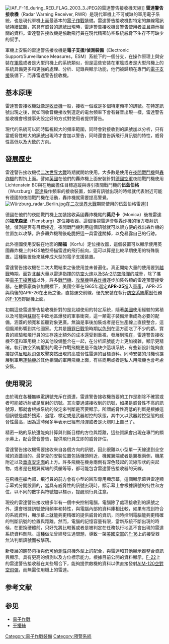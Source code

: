 {{noteTA
|T=zh-hant:雷達警告接收機;zh-hans:雷达预警接收器;
|1=zh-hant:雷達警告接收機;zh-hans:雷达预警接收器;
}}
{{Unreferenced|time=2013-12-28T09:08:36+00:00}} 
[[File:IAF_F-16_during_RED_FLAG_2003_3.JPEG|thumb]]的雷達警告接收機天線]]
'''雷達警告接收機'''（Radar Warning Receiver, RWR）是現代軍機上不可或缺的軍用電子系統，也是現代軍機上面最基本的[[電子作戰|電子作戰]]裝備。雷達警告接收機對特定的無線電訊號持續監聽，當具有威脅的訊號出現時，雷達警告接收機會警告使用者並且顯示相關的資料。雷達警告接收機是協助飛行員在現代精密防空系統威脅下生存不可缺少的幫手。

軍機上安裝的雷達警告接收機是'''電子支援/偵測裝備'''（Electronic Support/Surveillance Measures，ESM）系統下的一個分支，在操作原理上與安裝在[[軍艦|軍艦]]或者是大型飛機上的系統類似，但是這些安裝在軍艦或者是大型飛機上的系統具備更多和更強的處理、分析、記錄與顯示功能，他們被歸類在專門的[[電子支援|電子支援]]裝備下，而非雷達警告接收機。

==基本原理==
雷達警告接收機就像是[[收音機|收音機]]一般，接收一個或是多個特定頻率的訊號。在特定訊號出現之後，就如同收音機接收到選定的電台頻率下會有聲音出現一樣，雷達警告接收機會根據事先設定好的方式對使用者提供警告。

現代的系統可以同時監視較大的頻率範圍，同時會對接收到的訊號加以分析，只有當威脅性較大的訊號出現時才會加以警告，同時還會告訴飛行員訊號的特性，威脅性高低以及大致的方向。

==發展歷史==
雷達警告接收機從[[二次世界大戰|二次世界大戰]]時期就開始使用。大多數是使用在[[夜間戰鬥機|夜間戰鬥機]]與[[轟炸機|轟炸機]]的對抗上面。譬如[[英國|英國]]在他們的轟炸機上面安裝針對[[德國|德國]][[空軍|空軍]]夜間戰鬥機使用Lichtenstein BC與在地面擔任目標追蹤與導引夜間戰鬥機的'''伍茲伯格'''（Wurzburg）[[雷達|雷達]]操作頻率的接收裝置，如果有訊號出現的時候就代表附近可能有德國的夜間戰鬥機在活動，轟炸機就需要提高警覺。
[[File:Würzburg_radar_Berlin.jpg|thumb]]在[[二次世界大戰|二次世界大戰]]期間使用的伍茲伯格雷達]]

德國在他們的夜間戰鬥機上加裝接收英國轟炸機尾的'''莫尼卡'''（Monica）後視雷達的'''福來森堡'''（Flensburg）定位接收器。這個後視雷達會朝轟炸機的後方發射訊號，偵測是否有目標接近。夜間戰鬥機利用這個訊號就可以很方便的找出轟炸機的位置加以攻擊。許多轟炸機稍後乾脆把這一具雷達關掉，以免暴露自己的行跡。

此外德國使用安裝在地面的'''闊福'''（Korfu）定位接收器，這個裝置可以顯示使用英國轟炸機上的H2S地型掃描雷達的飛行航向，這可以算是比較早期使用的特殊裝置。這種裝置後來延伸成大型的電子支援裝置。

雷達警告接收機在二次大戰結束之後使用並未普遍化。真正開始大量的使用要到[[越戰|越戰]]時期。面對[[北越|北越]]大量以雷達指揮的[[防空火炮|防空火炮]]以及[[SA-2|SA-2]][[防空飛彈|防空飛彈]]的威脅，除了攜帶[[電子干擾莢艙|電子干擾莢艙]]以外，許多[[戰鬥機|戰鬥機]]、[[攻擊機|攻擊機]]與[[轟炸機|轟炸機]]逐步加裝各類的雷達預警接受器。在數家廠商參加競標下，美國空軍在1965年選定'''APR-25'''進入量產，APR-25與稍後的APR-26在出廠之後，直接運交前線，優先安裝在執行[[防空系統壓制|防空系統壓制]]任務的[[F-105|F-105]]野鼬機上面。

初期這些雷達警告接收機針對的是北越使用的特定系統，隨著[[美國|美國]]使用經驗的累積以及可能與[[蘇聯|蘇聯]]在中歐地區爆發的軍事衝突，這一類電子裝備漸漸成為必要的配備，涵蓋的頻寬和監聽對象更廣。無論是事後加裝或者是在生產線上直接整合，這個風潮影響到其他國家。尤其是[[贖罪日戰爭|贖罪日戰爭]]時期[[以色列|以色列]]在這方面吃了不少的虧，寶貴的經驗和飛行員的生存遠比額外的成本還受到重視，發展到現在，雷達警告接收機不僅和軍用機上的其他設備整合在一起，在分析訊號能力上更加複雜，顯示更精確。執行防空系統壓制的電子作戰飛機更是不能缺少這項系統，有些新設計能夠直接提供[[反輻射飛彈|反輻射飛彈]]攻擊突然出現的高威脅性雷達的目標資料。同時安裝的飛機也擴展到軍用[[運輸機|運輸機]]於其他相關的軍用飛機上面，有些商用或者是私人用飛機也會考慮安裝。

==使用現況==
由於現在各種無線電訊號充斥在週遭，雷達警告接收機首要的工作是剔除不確實或者可能被折射或是反射的訊號。其次要過濾接收到的訊號，如果是威脅性不高的訊號源，那就會根據系統的設定來判斷是否要顯示。所謂威脅性高低的判斷是根據這個訊號是處於搜索、追蹤、標定或是武器射控的狀態，其中又以武器射控型態的威脅性最高，因為這時候多半表示已經有飛彈或者是火炮盯上自己了。

精密一點的系統還能夠計算與判斷目標的方位與距離，這些資訊會出現在專門的顯示幕上，配合聲音警告，提供飛行員立即的威脅評估。

雷達警告接收機需要接收來自各個方向的訊號，因此很難以小型單一天線達到全空域的涵蓋目的。最常見的安裝位置包括機頭附近，機翼翼端或者是翼根兩側，機尾附近以及[[垂直安定面|垂直安定面]]的上方。許多飛機在機身兩側有深色鼓起的流線形狀的突起物，或者是在機翼翼端的莢艙等等，都可能包含雷達警告接收器的天線。

在飛機座艙內部，飛行員的前方會有小型的圓形專用顯示幕，這個顯示幕與雷達顯示幕式分開設置的，當具有威脅性的訊號出現時，顯示幕上會根據訊號的特性和方位，以不同的數字與符號加以標示，提醒飛行員注意。

現役的雷達警告接收機多半有一個中央控制電腦，電腦除了處理接收到的訊號之外，還會根據訊號使用頻率和特性，與電腦內部的資料庫相比較，如果有找到符合的系統資料，顯示幕上就能夠更精確的提供威脅的資訊，同時控制電腦能夠更精確的判斷訊號的位置與距離。然而，電腦的記憶容量有限，當新系統不斷出現的時候，在更換硬體前，只好先將比較舊或者是被判定在任務執行地區不會出現的雷達系統資料刪除。這種做法曾經發生過問題，導致一架[[美國空軍|美國空軍]]的[[F-16|F-16]]上的接受器無法判斷訊號而被擊落。

新發展的趨勢包括與[[低可偵測性|低可偵測性]]飛機外型上的配合，與雷達和其他顯示器整合資訊與顯示。具有更高的偵測以及方位標示能力。根據目前公開的資料顯示，[[F/A-22猛禽戰鬥機|F-22]]上的雷達警告接收器在某些場合下，能夠提供敵機的資料以供直接發射[[AIM-120|AIM-120]][[空對空飛彈|空對空飛彈]]，而無需使用機上的雷達。

== 参考文献 ==
{{Reflist}}

== 参见 ==
* [[電子作戰|電子作戰]]
* [[干擾絲|干擾絲]]

[[Category:電子作戰裝備|Category:電子作戰裝備]]
[[Category:預警系統|Category:預警系統]]